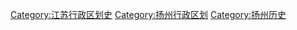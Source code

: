 [[Category:江苏行政区划史|Category:江苏行政区划史]]
[[Category:扬州行政区划|Category:扬州行政区划]]
[[Category:扬州历史|Category:扬州历史]]